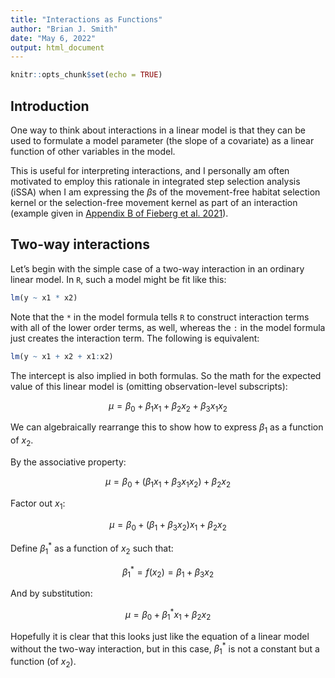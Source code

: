 ```yaml
---
title: "Interactions as Functions"
author: "Brian J. Smith"
date: "May 6, 2022"
output: html_document
---
```


```r
knitr::opts_chunk$set(echo = TRUE)
```

## Introduction

One way to think about interactions in a linear model is that they can be used to formulate a model parameter (the slope of a covariate) as a linear function of other variables in the model. 

This is useful for interpreting interactions, and I personally am often motivated to employ this rationale in integrated step selection analysis (iSSA) when I am expressing the $\beta$s of the movement-free habitat selection kernel or the selection-free movement kernel as part of an interaction (example given in [Appendix B of Fieberg et al. 2021](https://conservancy.umn.edu/bitstream/handle/11299/218272/AppB_SSF_examples.html?sequence=26&isAllowed=y#Movement_and_Habitat_Interactions)).

## Two-way interactions

Let's begin with the simple case of a two-way interaction in an ordinary linear model. In `R`, such a model might be fit like this:

```r
lm(y ~ x1 * x2)
```

Note that the `*` in the model formula tells `R` to construct interaction terms with all of the lower order terms, as well, whereas the `:` in the model formula just creates the interaction term. The following is equivalent:

```r
lm(y ~ x1 + x2 + x1:x2)
```

The intercept is also implied in both formulas. So the math for the expected value of this linear model is (omitting observation-level subscripts):

$$\mu = \beta_0 + \beta_1 x_1 + \beta_2 x_2 + \beta_3 x_1 x_2$$

We can algebraically rearrange this to show how to express $\beta_1$ as a function of $x_2$.

By the associative property:

$$\mu = \beta_0 + (\beta_1 x_1 + \beta_3 x_1 x_2) + \beta_2 x_2$$

Factor out $x_1$:

$$\mu = \beta_0 + (\beta_1 + \beta_3 x_2)x_1  + \beta_2 x_2$$

Define $\beta_1^*$ as a function of $x_2$ such that:

$$\beta_1^* = f(x_2) = \beta_1 + \beta_3 x_2$$

And by substitution:

$$\mu = \beta_0 + \beta_1^* x_1  + \beta_2 x_2$$

Hopefully it is clear that this looks just like the equation of a linear model without the two-way interaction, but in this case, $\beta_1^*$ is not a constant but a function (of $x_2$).